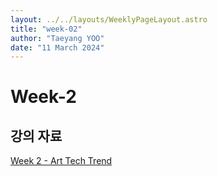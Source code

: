 ```yaml
---
layout: ../../layouts/WeeklyPageLayout.astro
title: "week-02"
author: "Taeyang YOO"
date: "11 March 2024"
---
```


# Week-2

## 강의 자료

[Week 2 - Art Tech Trend](https://docs.google.com/presentation/d/1pTTegXW4DeG08fhr3RsHoUDSw9dtN3OvLtuHwufdamo/edit?usp=sharing)
